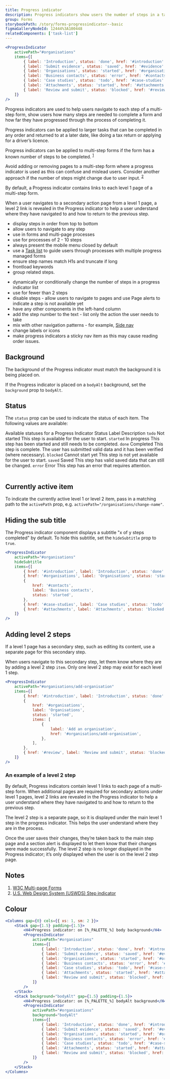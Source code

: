 ```yaml
---
title: Progress indicator
description: Progress indicators show users the number of steps in a task, where they are up to in the process and how much is left to do.
group: Forms
storybookPath: /story/forms-progressindicator--basic
figmaGalleryNodeId: 12444%3A100448
relatedComponents: ['task-list']
---
```


```jsx live
<ProgressIndicator
	activePath="#organisations"
	items={[
		{ label: 'Introduction', status: 'done', href: '#introduction' },
		{ label: 'Submit evidence', status: 'saved', href: '#evidence' },
		{ label: 'Organisations', status: 'started', href: '#organisations' },
		{ label: 'Business contacts', status: 'error', href: '#contacts' },
		{ label: 'Case studies', status: 'todo', href: '#case-studies' },
		{ label: 'Attachments', status: 'started', href: '#attachments' },
		{ label: 'Review and submit', status: 'blocked', href: '#review' },
	]}
/>
```

Progress indicators are used to help users navigate to each step of a multi-step form, show users how many steps are needed to complete a form and how far they have progressed through the process of completing it.

Progress indicators can be applied to larger tasks that can be completed in any order and returned to at a later date, like doing a tax return or applying for a driver’s licence.

Progress indicators can be applied to multi-step forms if the form has a known number of steps to be completed. <sup><a href="#cite-1">1</a></sup>

Avoid adding or removing pages to a multi-step form where a progress indicator is used as this can confuse and mislead users. Consider another approach if the number of steps might change due to user input. <sup><a href="#cite-2">2</a></sup>

By default, a Progress indicator contains links to each level 1 page of a multi-step form.

When a user navigates to a secondary action page from a level 1 page, a level 2 link is revealed in the Progress indicator to help a user understand where they have navigated to and how to return to the previous step.

<DoHeading />

- display steps in order from top to bottom
- allow users to navigate to any step
- use in forms and multi-page processes
- use for processes of 2 - 10 steps
- always present the mobile menu closed by default
- use a [Task list](/components/task-list) to guide users through processes with multiple progress managed forms
- ensure step names match H1s and truncate if long
- frontload keywords
- group related steps.

<DontHeading />

- dynamically or conditionally change the number of steps in a progress indicator list
- use for fewer than 2 steps
- disable steps - allow users to navigate to pages and use Page alerts to indicate a step is not available yet
- have any other components in the left-hand column
- add the step number to the text - list only the action the user needs to take
- mix with other navigation patterns - for example, [Side nav](/components/side-nav)
- change labels or icons
- make progress indicators a sticky nav item as this may cause reading order issues.

## Background

The background of the Progress indicator must match the background it is being placed on.

If the Progress indicator is placed on a `bodyAlt` background, set the `background` prop to `bodyAlt`.

## Status

The `status` prop can be used to indicate the status of each item. The following values are available:

<Table>
	<TableCaption>Available statuses for a Progress Indicator</TableCaption>
	<TableHead>
		<TableRow>
			<TableHeader scope="col">Status</TableHeader>
			<TableHeader scope="col">Label</TableHeader>
			<TableHeader scope="col">Description</TableHeader>
		</TableRow>
	</TableHead>
	<TableBody>
		<TableRow>
			<TableCell>
				<code>todo</code>
			</TableCell>
			<TableCell>Not started</TableCell>
			<TableCell>This step is available for the user to start.</TableCell>
		</TableRow>
		<TableRow>
			<TableCell>
				<code>started</code>
			</TableCell>
			<TableCell>In progress</TableCell>
			<TableCell>
				This step has been started and still needs to be completed.
			</TableCell>
		</TableRow>
		<TableRow>
			<TableCell>
				<code>done</code>
			</TableCell>
			<TableCell>Completed</TableCell>
			<TableCell>
				This step is complete. The user has submitted valid data and it has been
				verified (where necessary).
			</TableCell>
		</TableRow>
		<TableRow>
			<TableCell>
				<code>blocked</code>
			</TableCell>
			<TableCell>Cannot start yet</TableCell>
			<TableCell>
				This step is not yet available for the user to start.
			</TableCell>
		</TableRow>
		<TableRow>
			<TableCell>
				<code>saved</code>
			</TableCell>
			<TableCell>Saved</TableCell>
			<TableCell>
				This step has valid saved data that can still be changed.
			</TableCell>
		</TableRow>
		<TableRow>
			<TableCell>
				<code>error</code>
			</TableCell>
			<TableCell>Error</TableCell>
			<TableCell>This step has an error that requires attention.</TableCell>
		</TableRow>
	</TableBody>
</Table>

## Currently active item

To indicate the currently active level 1 or level 2 item, pass in a matching path to the `activePath` prop, e.g. `activePath="/organisations/change-name"`.

## Hiding the sub title

The Progress indicator component displays a subtitle "x of y steps completed" by default. To hide this subtitle, set the `hideSubtitle` prop to `true`.

```jsx live
<ProgressIndicator
	activePath="#organisations"
	hideSubtitle
	items={[
		{ href: '#introduction', label: 'Introduction', status: 'done' },
		{ href: '#organisations', label: 'Organisations', status: 'started' },
		{
			href: '#contacts',
			label: 'Business contacts',
			status: 'started',
		},
		{ href: '#case-studies', label: 'Case studies', status: 'todo' },
		{ href: '#attachments', label: 'Attachments', status: 'blocked' },
	]}
/>
```

## Adding level 2 steps

If a level 1 page has a secondary step, such as editing its content, use a separate page for this secondary step.

When users navigate to this secondary step, let them know where they are by adding a level 2 step `item`. Only one level 2 step may exist for each level 1 step.

```jsx live
<ProgressIndicator
	activePath="#organisations/add-organisation"
	items={[
		{ href: '#introduction', label: 'Introduction', status: 'done' },
		{
			href: '#organisations',
			label: 'Organisations',
			status: 'started',
			items: [
				{
					label: 'Add an organisation',
					href: '#organisations/add-organisation',
				},
			],
		},
		{ href: '#review', label: 'Review and submit', status: 'blocked' },
	]}
/>
```

### An example of a level 2 step

By default, Progress indicators contain level 1 links to each page of a multi-step form. When additional pages are required for secondary actions under level 1 pages, level 2 links are revealed in the Progress indicator to help a user understand where they have navigated to and how to return to the previous step.

<ImageWithBorder src="/img/progress-indicator-level-two--1.png" alt="" />

The level 2 step is a separate page, so it is displayed under the main level 1 step in the progress indicator. This helps the user understand where they are in the process.

<ImageWithBorder src="/img/progress-indicator-level-two--2.png" alt="" />

Once the user saves their changes, they’re taken back to the main step page and a section alert is displayed to let them know that their changes were made successfully. The level 2 step is no longer displayed in the Progress indicator; it’s only displayed when the user is on the level 2 step page.

<ImageWithBorder src="/img/progress-indicator-level-two--3.png" alt="" />

## Notes

<ol>
	<li id="cite-1">
		<a href="https://www.w3.org/WAI/tutorials/forms/multi-page/#using-step-by-step-indicator">
			W3C Multi-page Forms
		</a>
	</li>
	<li id="cite-2">
		<a href="https://designsystem.digital.gov/components/step-indicator">
			U.S. Web Design System (USWDS) Step indicator
		</a>
	</li>
</ol>

## Colour

```jsx live colorSection shadeAlt
<Columns gap={0} cols={{ xs: 1, sm: 2 }}>
	<Stack gap={1.5} padding={1.5}>
		<H4>Progress indicator: on [%_PALETTE_%] body background</H4>
		<ProgressIndicator
			activePath="#organisations"
			items={[
				{ label: 'Introduction', status: 'done', href: '#introduction' },
				{ label: 'Submit evidence', status: 'saved', href: '#evidence' },
				{ label: 'Organisations', status: 'started', href: '#organisations' },
				{ label: 'Business contacts', status: 'error', href: '#contacts' },
				{ label: 'Case studies', status: 'todo', href: '#case-studies' },
				{ label: 'Attachments', status: 'started', href: '#attachments' },
				{ label: 'Review and submit', status: 'blocked', href: '#review' },
			]}
		/>
	</Stack>
	<Stack background="bodyAlt" gap={1.5} padding={1.5}>
		<H4>Progress indicator: on [%_PALETTE_%] bodyAlt background</H4>
		<ProgressIndicator
			activePath="#organisations"
			background="bodyAlt"
			items={[
				{ label: 'Introduction', status: 'done', href: '#introduction' },
				{ label: 'Submit evidence', status: 'saved', href: '#evidence' },
				{ label: 'Organisations', status: 'started', href: '#organisations' },
				{ label: 'Business contacts', status: 'error', href: '#contacts' },
				{ label: 'Case studies', status: 'todo', href: '#case-studies' },
				{ label: 'Attachments', status: 'started', href: '#attachments' },
				{ label: 'Review and submit', status: 'blocked', href: '#review' },
			]}
		/>
	</Stack>
</Columns>
```
